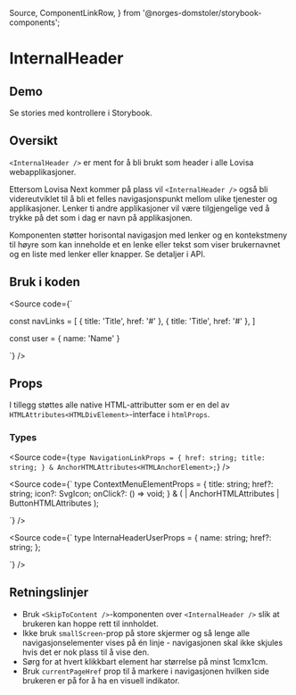   Source,
  ComponentLinkRow,
} from '@norges-domstoler/storybook-components';

<Meta of={InternalHeaderStories} />

# InternalHeader

<ComponentLinkRow
  docsHref="https://design.domstol.no/987b33f71/p/65cb45-internalheader/b/298c47"
  figmaHref="https://www.figma.com/file/ewqSDmkgqDQ5PyOsRp4V5b/?node-id=3431%3A94756"
  githubHref="https://github.com/domstolene/designsystem/tree/main/packages/components/src/components/InternalHeader"
/>

## Demo

<Primary />

<Canvas of={InternalHeaderStories.WithNavigationAndContextMenu} />

<Canvas
  of={InternalHeaderStories.SmallScreenWithNavigationAndContextMenu}
  height="650px"
/>

Se stories med kontrollere i <LinkTo title="dds-components/InternalHeader" story="Default">Storybook</LinkTo>.

## Oversikt

`<InternalHeader />` er ment for å bli brukt som header i alle Lovisa
webapplikasjoner.

Ettersom Lovisa Next kommer på plass
vil `<InternalHeader />` også bli videreutviklet til å bli et felles
navigasjonspunkt mellom ulike tjenester og applikasjoner. Lenker ti andre
applikasjoner vil være tilgjengelige ved å trykke på det som i dag er navn på applikasjonen.

Komponenten støtter horisontal navigasjon med lenker og en kontekstmeny til høyre som kan inneholde et en lenke eller tekst som viser brukernavnet og en liste med lenker eller knapper. Se detaljer i API.

## Bruk i koden

<Source
  code={`

const navLinks = [
{ title: 'Title', href: '#' },
{ title: 'Title', href: '#' },
]

const user = {
name: 'Name'
}

<InternalHeader
  applicationName="App"
  navigationElements={navLinks}
  userProps={user}
/>
`} />

## Props

<Canvas of={InternalHeaderStories.Default} sourceState="shown" />
<Controls of={InternalHeaderStories.Default} />

I tillegg støttes alle native HTML-attributter som er en del av `HTMLAttributes<HTMLDivElement>`-interface i `htmlProps`.

### Types

<Source
  code={`
  type NavigationLinkProps = {
  href: string;
  title: string;
  } & AnchorHTMLAttributes<HTMLAnchorElement>;
  `}
/>

<Source
  code={`
  type ContextMenuElementProps = {
  title: string;
  href?: string;
  icon?: SvgIcon;
  onClick?: () => void;
  } & (
  | AnchorHTMLAttributes<HTMLAnchorElement>
  | ButtonHTMLAttributes<HTMLButtonElement>
  );

`}
/>

<Source
  code={`
  type InternaHeaderUserProps = {
  name: string;
  href?: string;
  };

`}
/>

## Retningslinjer

- Bruk `<SkipToContent />`-komponenten over `<InternalHeader />` slik at brukeren kan hoppe rett til innholdet.
- Ikke bruk `smallScreen`-prop på store skjermer og så lenge alle navigasjonselementer vises på én linje - navigasjonen skal ikke skjules hvis det er nok plass til å vise den.
- Sørg for at hvert klikkbart element har størrelse på minst 1cmx1cm.
- Bruk `currentPageHref` prop til å markere i navigasjonen hvilken side brukeren er på for å ha en visuell indikator.
